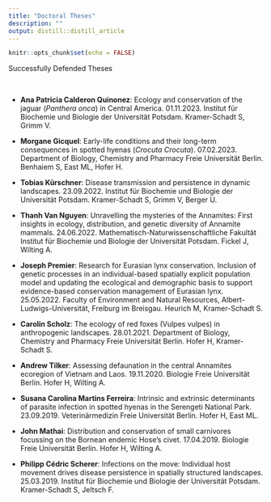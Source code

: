 ```yaml
---
title: "Doctoral Theses"
description: ""
output: distill::distill_article
---
```


```r
knitr::opts_chunk$set(echo = FALSE)
```

<div class='headerbox'><hbox>Successfully Defended Theses</hbox></div><br>

* **Ana Patricia Calderon Quinonez**: Ecology and conservation of the jaguar (*Panthera onca*) in Central America. 01.11.2023. Institut für Biochemie und Biologie der Universität Potsdam. Kramer-Schadt S, Grimm V.

* **Morgane Gicquel**: Early-life conditions and their long-term consequences in spotted hyenas (*Crocuta Crocuta*). 07.02.2023. Department of Biology, Chemistry and Pharmacy Freie Universität Berlin. Benhaiem S, East ML, Hofer H.

* **Tobias Kürschner**: Disease transmission and persistence in dynamic landscapes. 23.09.2022. Institut für Biochemie und Biologie der Universität Potsdam. Kramer-Schadt S, Grimm V, Berger U.

* **Thanh Van Nguyen**: Unravelling the mysteries of the Annamites: First insights in ecology, distribution, and genetic diversity of Annamite mammals. 24.06.2022. Mathematisch-Naturwissenschaftliche Fakultät
Institut für Biochemie und Biologie der Universität Potsdam. Fickel J, Wilting A.

* **Joseph Premier**: Research for Eurasian lynx conservation. Inclusion of genetic processes in an individual-based spatially explicit population model and updating the ecological and demographic basis to support evidence-based conservation management of Eurasian lynx. 25.05.2022. Faculty of Environment and Natural Resources, Albert-Ludwigs-Universität, Freiburg im Breisgau. Heurich M, Kramer-Schadt S.

* **Carolin Scholz**: The ecology of red foxes (Vulpes vulpes) in anthropogenic landscapes. 28.01.2021. Department of Biology, Chemistry and Pharmacy Freie Universität Berlin. Hofer H, Kramer-Schadt S.

* **Andrew Tilker**: Assessing defaunation in the central Annamites ecoregion of Vietnam and Laos. 19.11.2020. Biologie Freie Universität Berlin. Hofer H, Wilting A.

* **Susana Carolina Martins Ferreira**: Intrinsic and extrinsic determinants of parasite infection in spotted hyenas in the Serengeti National Park. 23.09.2019. Veterinärmedizin Freie Universität Berlin. Hofer H, East ML.

* **John Mathai**: Distribution and conservation of small carnivores focussing on the Bornean endemic Hose’s civet. 17.04.2019. Biologie Freie Universität Berlin. Hofer H, Wilting A.

* **Philipp Cédric Scherer**: Infections on the move: Individual host movement drives disease persistence in spatially structured landscapes. 25.03.2019. Institut für Biochemie und Biologie der Universität Potsdam. Kramer-Schadt S, Jeltsch F. 